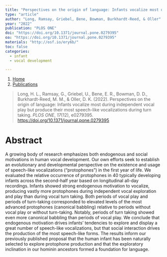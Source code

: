```yaml
---
title: "Perspectives on the origin of language: Infants vocalize most during independent vocal play but produce their most speech-like vocalizations during turn taking"
type: "article"
author: "Long, Ramsay, Griebel, Bene, Bowman, Burkhardt-Reed, & Oller"
year: "2022"
publication: "PLOS ONE"
doi: "https://doi.org/10.1371/journal.pone.0279395"
oa: "https://doi.org/10.1371/journal.pone.0279395"
materials: "http://osf.io/ery6b/"
toc: false
categories:
  - infant 
  - vocal development

---
```


```{=html}
<nav aria-label="breadcrumb">
  <ol class="breadcrumb">
    <li class="breadcrumb-item"><a href="../../index.html">Home</a></li>
    <li class="breadcrumb-item"><a href="../../publications.html">Publications</a></li>
  </ol>
</nav>
```


> Long, H. L., Ramsay, G., Griebel, U., Bene, E. R., Bowman, D. D., Burkhardt-Reed, M. M., & Oller, D. K. (2022). Perspectives on the origin of language: Infants vocalize most during independent vocal play but produce their most speech-like vocalizations during turn taking. *PLOS ONE*, *17*(12), e0279395. <https://doi.org/10.1371/journal.pone.0279395>

# Abstract

A growing body of research emphasizes both endogenous and social motivations in human vocal development. Our own efforts seek to establish an evolutionary and developmental perspective on the existence and usage of speech-like vocalizations ("protophones") in the first year of life. We evaluated the relative occurrence of protophones in 40 typically developing infants across the second-half year based on longitudinal all-day recordings. Infants showed strong endogenous motivation to vocalize, producing vastly more protophones during independent vocal exploration and play than during vocal turn taking. Both periods of vocal play and periods of turn-taking corresponded to elevated levels of the most advanced protophones (canonical babbling) relative to periods without vocal play or without turn-taking. Notably, periods of turn taking showed even more canonical babbling than periods of vocal play. We conclude that endogenous motivation drives infants' tendencies to explore and display a great number of speech-like vocalizations, but that social interaction drives the production of the most speech-like forms. The results inform our previously published proposal that the human infant has been naturally selected to explore protophone production and that the exploratory inclination in our hominin ancestors formed a foundation for language.
